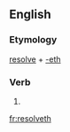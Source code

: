 ==English==

===Etymology===
[[resolve]] + [[-eth]]

===Verb===
{{head|en|verb form}}

# {{en-archaic third-person singular of|resolve}}

[[fr:resolveth]]